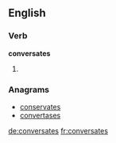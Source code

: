 ==English==

===Verb===
'''conversates'''

# {{third-person singular of|conversate}}

===Anagrams===
* [[conservates#English|conservates]]
* [[convertases#English|convertases]]

[[de:conversates]]
[[fr:conversates]]